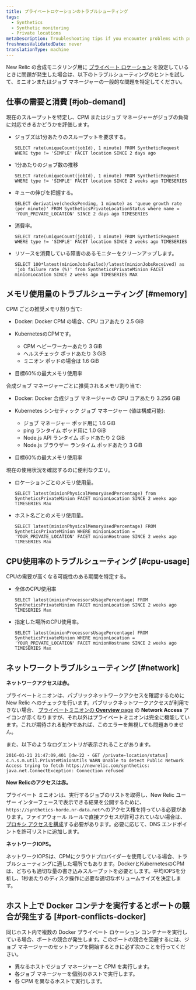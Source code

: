 ```yaml
---
title: プライベートロケーションのトラブルシューティング
tags:
  - Synthetics
  - Synthetic monitoring
  - Private locations
metaDescription: Troubleshooting tips if you encounter problems with private locations or private minions or job managers with synthetic monitoring in New Relic.
freshnessValidatedDate: never
translationType: machine
---
```


New Relic の合成モニタリング用に [プライベート ロケーション](/docs/synthetics/new-relic-synthetics/private-locations/private-locations-overview-monitor-internal-sites-add-new-locations) を設定しているときに問題が発生した場合は、以下のトラブルシューティングのヒントを試して、ミニオンまたはジョブ マネージャーの一般的な問題を特定してください。

## 仕事の需要と消費 [#job-demand]

現在のスループットを特定し、CPM またはジョブ マネージャーがジョブの負荷に対応できるかどうかを評価します。

* ジョブズは1分あたりのスループットを要求する。

  ```
  SELECT rate(uniqueCount(jobId), 1 minute) FROM SyntheticRequest WHERE type != 'SIMPLE' FACET location SINCE 2 days ago
  ```

* 1分あたりのジョブ数の推移

  ```
  SELECT rate(uniqueCount(jobId), 1 minute) FROM SyntheticRequest WHERE type != 'SIMPLE' FACET location SINCE 2 weeks ago TIMESERIES
  ```

* キューの伸びを把握する。

  ```
  SELECT derivative(checksPending, 1 minute) as 'queue growth rate (per minute)' FROM SyntheticsPrivateLocationStatus where name = 'YOUR_PRIVATE_LOCATION' SINCE 2 days ago TIMESERIES
  ```

* 消費率。

  ```
  SELECT rate(uniqueCount(jobId), 1 minute) FROM SyntheticRequest WHERE type != 'SIMPLE' FACET location SINCE 2 weeks ago TIMESERIES
  ```

* リソースを消費している障害のあるモニターをクリーンアップします。

  ```
  SELECT 100*latest(minionJobsFailed)/latest(minionJobsReceived) as 'job failure rate (%)' from SyntheticsPrivateMinion FACET minionLocation SINCE 2 weeks ago TIMESERIES MAX
  ```

## メモリ使用量のトラブルシューティング [#memory]

CPM ごとの推奨メモリ割り当て:

* Docker: Docker CPM の場合、CPU コアあたり 2.5 GiB

* KubernetesのCPMです。

  * CPM ヘビーワーカーあたり 3 GiB
  * ヘルスチェック ポッドあたり 3 GiB
  * ミニオン ポッドの場合は 1.6 GiB

* 目標60%の最大メモリ使用率

合成ジョブ マネージャーごとに推奨されるメモリ割り当て:

* Docker: Docker 合成ジョブ マネージャーの CPU コアあたり 3.256 GiB

* Kubernetes シンセティック ジョブ マネージャー (値は構成可能):

  * ジョブ マネージャー ポッド用に 1.6 GiB
  * ping ランタイム ポッド用に 1.0 GiB
  * Node.js API ランタイム ポッドあたり 2 GiB
  * Node.js ブラウザー ランタイム ポッドあたり 3 GiB

* 目標60%の最大メモリ使用率

現在の使用状況を確認するのに便利なクエリ。

* ロケーションごとのメモリ使用量。

  ```
  SELECT latest(minionPhysicalMemoryUsedPercentage) from SyntheticsPrivateMinion FACET minionLocation SINCE 2 weeks ago TIMESERIES Max
  ```

* ホスト名ごとのメモリ使用量。

  ```
  SELECT latest(minionPhysicalMemoryUsedPercentage) FROM SyntheticsPrivateMinion WHERE minionLocation = 'YOUR_PRIVATE_LOCATION' FACET minionHostname SINCE 2 weeks ago TIMESERIES Max
  ```

## CPU使用率のトラブルシューティング [#cpu-usage]

CPUの需要が高くなる可能性のある期間を特定する。

* 全体のCPU使用率

  ```
  SELECT latest(minionProcessorsUsagePercentage) FROM SyntheticsPrivateMinion FACET minionLocation SINCE 2 weeks ago TIMESERIES Max
  ```

* 指定した場所のCPU使用率。

  ```
  SELECT latest(minionProcessorsUsagePercentage) FROM SyntheticsPrivateMinion WHERE minionLocation = 'YOUR_PRIVATE_LOCATION' FACET minionHostname SINCE 2 weeks ago TIMESERIES Max
  ```

## ネットワークトラブルシューティング [#network]

**ネットワークアクセスは赤。**

プライベートミニオンは、パブリックネットワークアクセスを確認するために New Relic へのチェックを行います。パブリックネットワークアクセスが利用できない場合、 [プライベートミニオンの **Overview** page](/docs/synthetics/new-relic-synthetics/pages/synthetics-overview-page-view-monitors-performance) の **Network Access** アイコンが赤くなりますが、それ以外はプライベートミニオンは完全に機能しています。これが期待される動作であれば、このエラーを無視しても問題ありません。

また、以下のようなログエントリが表示されることがあります。

```
2016-01-21 21:47:09,401 [dw-22 - GET /private-location/status] c.n.s.m.util.PrivateMinionUtils WARN Unable to detect Public Network Access trying to fetch https://newrelic.com/synthetics: java.net.ConnectException: Connection refused
```

**New Relicのアクセスは赤。**

プライベート ミニオンは、実行するジョブのリストを取得し、New Relic ユーザー インターフェースで表示できる結果を公開するために、 `https://synthetics-horde.nr-data.net`へのアクセス権を持っている必要があります。ファイアウォール ルールで直接アクセスが許可されていない場合は、[プロキシ アクセスを構成](/docs/synthetics/new-relic-synthetics/private-locations/install-configure-private-minions)する必要があります。必要に応じて、DNS エンドポイントを許可リストに追加します。

**ネットワークIOPS。**

ネットワークIOPSは、CPMにクラウドプロバイダーを使用している場合、トラブルシューティングに適した場所でもあります。DockerとKubernetesのCPMは、どちらも適切な量の書き込みスループットを必要とします。平均IOPSを分析し、1秒あたりのディスク操作に必要な適切なボリュームサイズを決定します。

## ホスト上で Docker コンテナを実行するとポートの競合が発生する [#port-conflicts-docker]

同じホスト内で複数の Docker プライベート ロケーション コンテナーを実行している場合、ポートの競合が発生します。このポートの競合を回避するには、ジョブ マネージャーのセットアップを開始するときに必ず次のことを行ってください。

* 異なるホストでジョブ マネージャーと CPM を実行します。
* 各ジョブ マネージャーを個別のホストで実行します。
* 各 CPM を異なるホストで実行します。
